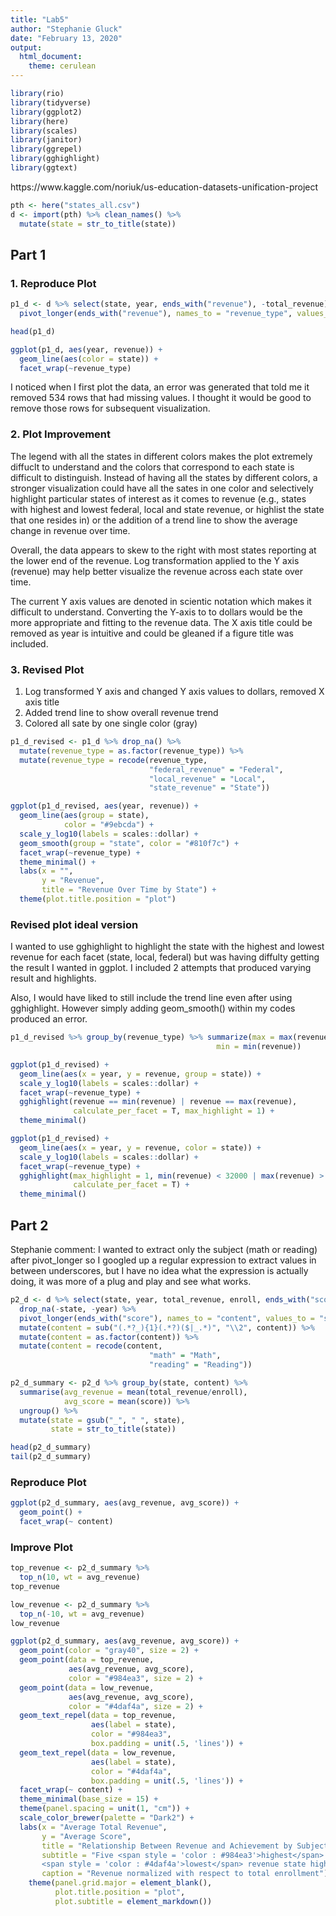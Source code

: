 ```yaml
---
title: "Lab5"
author: "Stephanie Gluck"
date: "February 13, 2020"
output: 
  html_document: 
    theme: cerulean
---
```


```r
library(rio)
library(tidyverse)
library(ggplot2)
library(here)
library(scales)
library(janitor)
library(ggrepel)
library(gghighlight)
library(ggtext)

```


https://www.kaggle.com/noriuk/us-education-datasets-unification-project
```r

pth <- here("states_all.csv")
d <- import(pth) %>% clean_names() %>% 
  mutate(state = str_to_title(state))

```

## Part 1 

### 1. Reproduce Plot 

```r

p1_d <- d %>% select(state, year, ends_with("revenue"), -total_revenue) %>% 
  pivot_longer(ends_with("revenue"), names_to = "revenue_type", values_to = "revenue")

head(p1_d)

ggplot(p1_d, aes(year, revenue)) +
  geom_line(aes(color = state)) + 
  facet_wrap(~revenue_type)

```


I noticed when I first plot the data, an error was generated that told me it removed 534 rows that had missing values. I thought it would be good to remove those rows for subsequent visualization. 

### 2. Plot Improvement  

The legend with all the states in different colors makes the plot extremely diffuclt to understand and the colors that correspond to each state is difficult to distinguish. Instead of having all the states by different colors, a stronger visualization could have all the sates in one color and selectively highlight particular states of interest as it comes to revenue (e.g., states with highest and lowest federal, local and state revenue, or highlist the state that one resides in) or the addition of a trend line to show the average change in revenue over time. 

Overall, the data appears to skew to the right with most states reporting at the lower end of the revenue. Log transformation applied to the Y axis (revenue) may help better visualize the revenue across each state over time. 

The current Y axis values are denoted in scientic notation which makes it difficult to understand. Converting the Y-axis to to dollars would be the more appropriate and fitting to the revenue data. The X axis title could be removed as year is intuitive and could be gleaned if a figure title was included. 

### 3. Revised Plot 

1. Log transformed Y axis and changed Y axis values to dollars, removed X axis title  
2. Added trend line to show overall revenue trend 
3. Colored all sate by one single color (gray)

```r

p1_d_revised <- p1_d %>% drop_na() %>% 
  mutate(revenue_type = as.factor(revenue_type)) %>%
  mutate(revenue_type = recode(revenue_type, 
                               "federal_revenue" = "Federal",
                               "local_revenue" = "Local", 
                               "state_revenue" = "State"))

ggplot(p1_d_revised, aes(year, revenue)) +
  geom_line(aes(group = state), 
            color = "#9ebcda") +
  scale_y_log10(labels = scales::dollar) +
  geom_smooth(group = "state", color = "#810f7c") + 
  facet_wrap(~revenue_type) + 
  theme_minimal() + 
  labs(x = "", 
       y = "Revenue", 
       title = "Revenue Over Time by State") + 
  theme(plot.title.position = "plot")

```

### Revised plot ideal version 

I wanted to use gghighlight to highlight the state with the highest and lowest revenue for each facet (state, local, federal) but was having diffulty getting the result I wanted in ggplot. I included 2 attempts that produced varying result and highlights. 

Also, I would have liked to still include the trend line even after using gghighlight. However simply adding geom_smooth() within my codes produced an error. 

```r

p1_d_revised %>% group_by(revenue_type) %>% summarize(max = max(revenue), 
                                              min = min(revenue))

ggplot(p1_d_revised) +
  geom_line(aes(x = year, y = revenue, group = state)) +
  scale_y_log10(labels = scales::dollar) + 
  facet_wrap(~revenue_type) + 
  gghighlight(revenue == min(revenue) | revenue == max(revenue), 
              calculate_per_facet = T, max_highlight = 1) + 
  theme_minimal()

ggplot(p1_d_revised) +
  geom_line(aes(x = year, y = revenue, color = state)) +
  scale_y_log10(labels = scales::dollar) + 
  facet_wrap(~revenue_type) + 
  gghighlight(max_highlight = 1, min(revenue) < 32000 | max(revenue) > 9990100, 
              calculate_per_facet = T) +
  theme_minimal()

```

## Part 2 

Stephanie comment: I wanted to extract only the subject (math or reading) after pivot_longer so I googled up a regular expression to extract values in between underscores, but I have no idea what the expression is actually doing, it was more of a plug and play and see what works.

```r

p2_d <- d %>% select(state, year, total_revenue, enroll, ends_with("score")) %>% 
  drop_na(-state, -year) %>%  
  pivot_longer(ends_with("score"), names_to = "content", values_to = "score") %>% 
  mutate(content = sub("(.*?_){1}(.*?)($|_.*)", "\\2", content)) %>% 
  mutate(content = as.factor(content)) %>%
  mutate(content = recode(content, 
                               "math" = "Math",
                               "reading" = "Reading"))

p2_d_summary <- p2_d %>% group_by(state, content) %>% 
  summarise(avg_revenue = mean(total_revenue/enroll),
            avg_score = mean(score)) %>% 
  ungroup() %>% 
  mutate(state = gsub("_", " ", state), 
         state = str_to_title(state)) 

head(p2_d_summary)
tail(p2_d_summary)

```

### Reproduce Plot

```r

ggplot(p2_d_summary, aes(avg_revenue, avg_score)) + 
  geom_point() + 
  facet_wrap(~ content)

```

### Improve Plot 


```r

top_revenue <- p2_d_summary %>%
  top_n(10, wt = avg_revenue)
top_revenue

low_revenue <- p2_d_summary %>%
  top_n(-10, wt = avg_revenue)
low_revenue

ggplot(p2_d_summary, aes(avg_revenue, avg_score)) + 
  geom_point(color = "gray40", size = 2) + 
  geom_point(data = top_revenue, 
             aes(avg_revenue, avg_score), 
             color = "#984ea3", size = 2) +
  geom_point(data = low_revenue, 
             aes(avg_revenue, avg_score), 
             color = "#4daf4a", size = 2) +
  geom_text_repel(data = top_revenue, 
                  aes(label = state), 
                  color = "#984ea3", 
                  box.padding = unit(.5, 'lines')) +
  geom_text_repel(data = low_revenue, 
                  aes(label = state), 
                  color = "#4daf4a", 
                  box.padding = unit(.5, 'lines')) + 
  facet_wrap(~ content) +
  theme_minimal(base_size = 15) + 
  theme(panel.spacing = unit(1, "cm")) + 
  scale_color_brewer(palette = "Dark2") + 
  labs(x = "Average Total Revenue",
       y = "Average Score",
       title = "Relationship Between Revenue and Achievement by Subject", 
       subtitle = "Five <span style = 'color : #984ea3'>highest</span> and 
       <span style = 'color : #4daf4a'>lowest</span> revenue state highlighted",
       caption = "Revenue normalized with respect to total enrollment") +
    theme(panel.grid.major = element_blank(),
          plot.title.position = "plot", 
          plot.subtitle = element_markdown())
```

